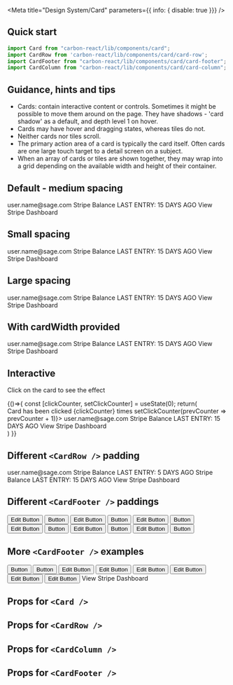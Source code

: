 
<Meta
  title="Design System/Card"
  parameters={{ info: { disable: true }}}
/>

## Quick start
```js
import Card from "carbon-react/lib/components/card";
import CardRow from 'carbon-react/lib/components/card/card-row';
import CardFooter from "carbon-react/lib/components/card/card-footer";
import CardColumn from "carbon-react/lib/components/card/card-column";
```

## Guidance, hints and tips
- Cards: contain interactive content or controls. 
Sometimes it might be possible to move them around on the page. They have shadows - 'card shadow' as a default, 
and depth level 1 on hover.
- Cards may have hover and dragging states, whereas tiles do not.
- Neither cards nor tiles scroll.
- The primary action area of a card is typically the card itself. 
Often cards are one large touch target to a detail screen on a subject.
- When an array of cards or tiles are shown together, 
they may wrap into a grid depending on the available width and height of their container.

## Default - medium spacing

<Preview>
  <Story name="default">
    <Card>
      <CardRow>
        <CardColumn align="left">
          <Heading title="Stripe - [account name]" divider={false} />
          <Typography variant="h5">user.name@sage.com</Typography>
        </CardColumn>
        <CardColumn align="right">
          <Icon type="image" />
        </CardColumn>
      </CardRow>
      <CardRow>
        <CardColumn>
          <Typography variant="h5" weight="bold">
              Stripe Balance
          </Typography>
          <Heading title="£ 0.00" divider={false} />
          <Typography>LAST ENTRY: 15 DAYS AGO</Typography>
        </CardColumn>
      </CardRow>
      <CardFooter>
        <CardColumn>
          <Link icon="link" href="https://carbon.sage.com/">
            View Stripe Dashboard
          </Link>
        </CardColumn>
      </CardFooter>
    </Card>
  </Story>
</Preview>

## Small spacing

<Preview>
  <Story name="small spacing">
    <Card spacing="small">
      <CardRow>
        <CardColumn align="left">
          <Heading title="Stripe - [account name]" divider={false} />
          <Typography variant="h5">user.name@sage.com</Typography>
        </CardColumn>
        <CardColumn align="right">
          <Icon type="image" />
        </CardColumn>
      </CardRow>
      <CardRow pt={2} pb={2}>
        <CardColumn>
          <Typography variant="h5" weight="bold">
              Stripe Balance
          </Typography>
          <Heading title="£ 0.00" divider={false} />
          <Typography>LAST ENTRY: 15 DAYS AGO</Typography>
        </CardColumn>
      </CardRow>
      <CardFooter>
        <CardColumn>
          <Link icon="link" href="https://carbon.sage.com/">
            View Stripe Dashboard
          </Link>
        </CardColumn>
      </CardFooter>
    </Card>
  </Story>
</Preview>

## Large spacing

<Preview>
  <Story name="large spacing">
    <Card spacing="large">
      <CardRow>
        <CardColumn align="left">
          <Heading title="Stripe - [account name]" divider={false} />
          <Typography variant="h5">user.name@sage.com</Typography>
        </CardColumn>
        <CardColumn align="right">
          <Icon type="image" />
        </CardColumn>
      </CardRow>
      <CardRow pt={4} pb={4}>
        <CardColumn>
          <Typography variant="h5" weight="bold">
              Stripe Balance
          </Typography>
          <Heading title="£ 0.00" divider={false} />
          <Typography>LAST ENTRY: 15 DAYS AGO</Typography>
        </CardColumn>
      </CardRow>
      <CardFooter>
        <CardColumn>
          <Link icon="link" href="https://carbon.sage.com/">
            View Stripe Dashboard
          </Link>
        </CardColumn>
      </CardFooter>
    </Card>
  </Story>
</Preview>

## With cardWidth provided

<Preview>
  <Story name="with cardWidth provided">
    <Card cardWidth="300px">
      <CardRow>
        <CardColumn align="left">
          <Heading title="Stripe - [account name]" divider={false} />
          <Typography variant="h5">user.name@sage.com</Typography>
        </CardColumn>
        <CardColumn align="right">
          <Icon type="image" />
        </CardColumn>
      </CardRow>
      <CardRow>
        <CardColumn>
          <Typography variant="h5" weight="bold">
              Stripe Balance
          </Typography>
          <Heading title="£ 0.00" divider={false} />
          <Typography>LAST ENTRY: 15 DAYS AGO</Typography>
        </CardColumn>
      </CardRow>
      <CardFooter>
        <CardColumn>
          <Link icon="link" href="https://carbon.sage.com/">
            View Stripe Dashboard
          </Link>
        </CardColumn>
      </CardFooter>
    </Card>
  </Story>
</Preview>

## Interactive
Click on the card to see the effect

<Preview>
  <Story name="interactive" parameters={{ chromatic: { disable: true }}}>
    {()=>{
      const [clickCounter, setClickCounter] = useState(0);
      return(
        <div>
          <Typography variant="b">Card has been clicked {clickCounter} times</Typography>
          <Card interactive action={() => setClickCounter(prevCounter => prevCounter + 1)}>
            <CardRow>
              <CardColumn align="left">
                <Heading title="Stripe - [account name]" divider={false} />
                <Typography variant="h5">user.name@sage.com</Typography>
              </CardColumn>
              <CardColumn align="right">
                <Icon type="image" />
              </CardColumn>
            </CardRow>
            <CardRow>
              <CardColumn>
                <Typography variant="h5" weight="bold">
                    Stripe Balance
                </Typography>
                <Heading title="£ 0.00" divider={false} />
                <Typography>LAST ENTRY: 15 DAYS AGO</Typography>
              </CardColumn>
            </CardRow>
            <CardFooter>
              <CardColumn>
                <Link icon="link" href="https://carbon.sage.com/">
                  View Stripe Dashboard
                </Link>
              </CardColumn>
            </CardFooter>
          </Card>
      </div>
      )
    }}
  </Story>
</Preview>

## Different `<CardRow />` padding

<Preview>
  <Story name="different CardRow padding" parameters={{ chromatic: { disable: true }}}>
    <Card >
      <CardRow pt={2} pb={0}>
        <CardColumn align="left">
          <Heading title="Stripe - [account name]" divider={false} />
          <Typography variant="h5">user.name@sage.com</Typography>
        </CardColumn>
        <CardColumn align="right">
          <Icon type="image" />
        </CardColumn>
      </CardRow>
      <CardRow pt={0} pb={4}>
        <CardColumn>
          <Typography variant="h5" weight="bold">
              Stripe Balance
          </Typography>
          <Heading title="£ 0.00" divider={false} />
          <Typography>LAST ENTRY: 5 DAYS AGO</Typography>
        </CardColumn>
      </CardRow>
      <CardRow pt={0} pb={4}>
        <CardColumn>
          <Typography variant="h5" weight="bold">
              Stripe Balance
          </Typography>
          <Heading title="£ 0.00" divider={false} />
          <Typography>LAST ENTRY: 15 DAYS AGO</Typography>
        </CardColumn>
      </CardRow>
      <CardFooter>
        <CardColumn>
          <Link icon="link" href="https://carbon.sage.com/">
            View Stripe Dashboard
          </Link>
        </CardColumn>
      </CardFooter>
    </Card>
  </Story>
</Preview>

## Different `<CardFooter />` paddings

<Preview>
  <Story name="different CardFooter padding" parameters={{ chromatic: { disable: true }}}>
    <div>
      <Card>
        <CardFooter px={1} py={1}>
          <Box width="100%" display="flex" justifyContent="space-around">
            <Box flexGrow={1}>
              <Button p={0} buttonType="tertiary" iconType="edit"> Edit Button</Button>
            </Box>
            <Box>
              <Button buttonType="primary"> Button </Button>
            </Box>
          </Box>
        </CardFooter>
      </Card>
      <Card>
        <CardFooter px={2} py={1}>
          <Box width="100%" display="flex" justifyContent="space-around">
            <Box flexGrow={1}>
              <Button p={0} buttonType="tertiary" iconType="edit"> Edit Button</Button>
            </Box>
            <Box>
              <Button buttonType="primary"> Button </Button>
            </Box>
          </Box>
        </CardFooter>
      </Card>
      <Card>
        <CardFooter px={3} py={1}>
          <Box width="100%" display="flex" justifyContent="space-around">
            <Box flexGrow={1}>
              <Button p={0} buttonType="tertiary" iconType="edit"> Edit Button</Button>
            </Box>
            <Box>
              <Button buttonType="primary"> Button </Button>
            </Box>
          </Box>
        </CardFooter>
      </Card>
      <Card>
        <CardFooter px={4} py={1}>
          <Box width="100%" display="flex" justifyContent="space-around">
            <Box flexGrow={1}>
              <Button p={0} buttonType="tertiary" iconType="edit"> Edit Button</Button>
            </Box>
            <Box>
              <Button buttonType="primary"> Button </Button>
            </Box>
          </Box>
        </CardFooter>
      </Card>
      <Card>
        <CardFooter px={5} py={1}>
          <Box width="100%" display="flex" justifyContent="space-around">
            <Box flexGrow={1}>
              <Button p={0} buttonType="tertiary" iconType="edit"> Edit Button</Button>
            </Box>
            <Box>
              <Button buttonType="primary"> Button </Button>
            </Box>
          </Box>
        </CardFooter>
      </Card>
      <Card>
        <CardFooter px={5} py={2}>
          <Box width="100%" display="flex" justifyContent="space-around">
            <Box flexGrow={1}>
              <Button p={0} buttonType="tertiary" iconType="edit"> Edit Button</Button>
            </Box>
            <Box>
              <Button buttonType="primary"> Button </Button>
            </Box>
          </Box>
        </CardFooter>
      </Card>
    </div>
  </Story>
</Preview>

## More `<CardFooter />` examples

<Preview>
  <Story name="more examples of CardFooter">
    <div>
      <Card>
          <CardFooter p={1}>
            <Box alignItems="center" width="100%" display="flex" justifyContent="space-around">
              <Box flexGrow={1}>
                <IconButton> 
                  <Icon bgSize="medium" type="phone"/>
                </IconButton>
                <IconButton> 
                  <Icon bgSize="medium" type="phone"/>
                </IconButton>
                <IconButton> 
                  <Icon bgSize="medium" type="phone"/>
                </IconButton>
                <IconButton> 
                  <Icon bgSize="medium" type="phone"/>
                </IconButton>
              </Box>
              <Box>
                <Button buttonType="tertiary"> Button </Button>
                <Button buttonType="primary" ml={2}> Button </Button>
              </Box>
            </Box>
          </CardFooter>
        </Card>
        <Card cardWidth="400px">
          <CardFooter px={2} py={1}>
            <Box width="100%" alignItems="center" display="flex" justifyContent="center">
              <Button p={0} iconPosition="after" iconType="edit" buttonType="tertiary">
                Edit Button
              </Button>
              <VerticalDivider tint={80} py={0} px={2} h={30} /> 
              <Button p={0} iconPosition="after" iconType="edit" buttonType="tertiary" ml={2}>
                Edit Button
              </Button>
              <VerticalDivider tint={80} py={0} px={2} h={30} />
              <Button p={0} iconPosition="after" iconType="edit" buttonType="tertiary" ml={2}>
                Edit Button
              </Button> 
              </Box>
          </CardFooter>
        </Card>
        <Card cardWidth="400px">
          <CardFooter variant="transparent" px={2} py={1}>
            <Box width="100%" alignItems="center" display="flex" justifyContent="center">
              <Button p={0} iconPosition="after" iconType="edit" buttonType="tertiary">
                Edit Button
              </Button>
              <VerticalDivider tint={80} py={0} px={2} h={30} /> 
              <Button p={0} iconPosition="after" iconType="edit" buttonType="tertiary" ml={2}>
                Edit Button
              </Button>
              <VerticalDivider tint={80} py={0} px={2} h={30} />
              <Button p={0} iconPosition="after" iconType="edit" buttonType="tertiary" ml={2}>
                Edit Button
              </Button> 
              </Box>
          </CardFooter>
        </Card>
        <Card>
          <CardFooter p={2}>
            <Box display="flex" width="100%" justifyContent="center">
              <Link icon="link" href="https://carbon.sage.com/">
                View Stripe Dashboard
              </Link>
            </Box>
          </CardFooter>
        </Card>
      </div>
  </Story>
</Preview>

## Props for `<Card />`

<Props of={Card} />

## Props for `<CardRow />`

<StyledSystemProps padding of={CardRow} />

## Props for `<CardColumn />`

<Props of={CardColumn} />

## Props for `<CardFooter />`

<StyledSystemProps spacing of={CardFooter} />